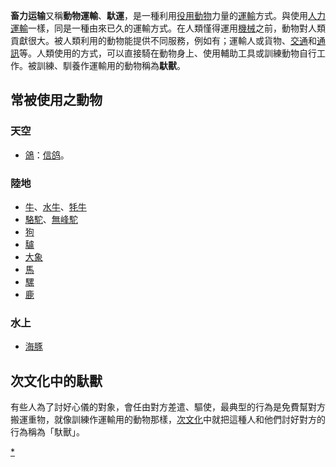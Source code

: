 {{unreferenced|time=2009-5-16}}

{{redirect2|馱獸|在次文化中被稱為「馱獸」的人物和行為|馱獸 (人物)}}
'''畜力运输'''又稱'''動物運輸'''、'''馱運'''，是一種利用[[役用動物|役用動物]]力量的[[運輸|運輸]]方式。與使用[[人力運輸|人力運輸]]一樣，同是一種由來已久的運輸方式。在人類慬得運用[[機械|機械]]之前，動物對人類貢獻很大。被人類利用的動物能提供不同服務，例如有；運輸人或貨物、[[交通|交通]]和[[通訊|通訊]]等。人類使用的方式，可以直接騎在動物身上、使用輔助工具或訓練動物自行工作。被訓練、馴養作運輸用的動物稱為'''馱獸'''。

== 常被使用之動物 ==
=== 天空 ===
* [[鴿|鴿]]：[[信鸽|信鸽]]。

=== 陸地 ===
* [[牛|牛]]、[[水牛|水牛]]、[[牦牛|牦牛]]
* [[駱駝|駱駝]]、[[無峰駝|無峰駝]]
* [[狗|狗]]
* [[驢|驢]]
* [[大象|大象]]
* [[馬|馬]]
* [[騾|騾]]
* [[鹿|鹿]]

=== 水上 ===
* [[海豚|海豚]]
== 次文化中的馱獸 ==
{{main|馱獸 (人物)}}
有些人為了討好心儀的對象，會任由對方差遣、驅使，最典型的行為是免費幫對方搬運重物，就像訓練作運輸用的動物那樣，[[次文化|次文化]]中就把這種人和他們討好對方的行為稱為「馱獸」。

[[Category:畜力运输|*]]